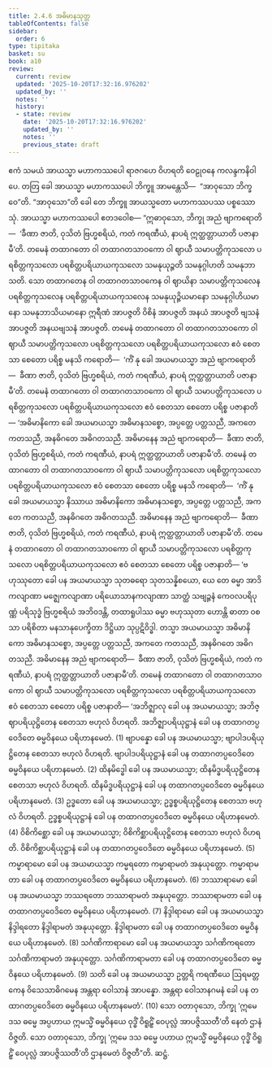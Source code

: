 ```yaml
---
title: 2.4.6 အဓိမာနသုတ္တ
tableOfContents: false
sidebar:
  order: 6
type: tipitaka
basket: su
book: a10
review:
  current: review
  updated: '2025-10-20T17:32:16.976202'
  updated_by: ''
  notes: ''
  history:
  - state: review
    date: '2025-10-20T17:32:16.976202'
    updated_by: ''
    notes: ''
    previous_state: draft
---
```



<DynamicBreadcrumb />


<ReviewStatus review={frontmatter.review} showDetails={true} />

<HypothesisAnnotation frontmatter={frontmatter} />

<Division number="86" book="a10" e="ch" v="17" p="386">

<Paragraph number="690" book="a10">
ဧကံ သမယံ အာယသ္မာ မဟာကဿပေါ ရာဇဂဟေ ဝိဟရတိ ဝေဠုဝနေ ကလန္ဒကနိဝါပေ. တတြ ခေါ အာယသ္မာ မဟာကဿပေါ ဘိက္ခူ အာမန္တေသိ—  “အာဝုသော ဘိက္ခဝေ”တိ. “အာဝုသော”တိ ခေါ တေ ဘိက္ခူ အာယသ္မတော မဟာကဿပဿ ပစ္စဿောသုံ. အာယသ္မာ မဟာကဿပေါ ဧတဒဝေါစ—
</Paragraph>

<Paragraph number="691" book="a10">
“ဣဓာဝုသော, ဘိက္ခု အညံ ဗျာကရောတိ—  ‘ခီဏာ ဇာတိ, ဝုသိတံ ဗြဟ္မစရိယံ, ကတံ ကရဏီယံ, နာပရံ ဣတ္ထတ္တာယာတိ ပဇာနာမီ’တိ. တမေနံ တထာဂတော ဝါ တထာဂတသာဝကော ဝါ ဈာယီ သမာပတ္တိကုသလော ပရစိတ္တကုသလော ပရစိတ္တပရိယာယကုသလော သမနုယုဉ္ဇတိ သမနုဂ္ဂါဟတိ သမနုဘာသတိ. သော တထာဂတေန ဝါ တထာဂတသာဝကေန ဝါ ဈာယိနာ သမာပတ္တိကုသလေန ပရစိတ္တကုသလေန ပရစိတ္တပရိယာယကုသလေန သမနုယုဉ္ဇိယမာနော သမနုဂ္ဂါဟိယမာနော သမနုဘာသိယမာနော ဣရီဏံ အာပဇ္ဇတိ ဝိစိနံ အာပဇ္ဇတိ အနယံ အာပဇ္ဇတိ ဗျသနံ အာပဇ္ဇတိ အနယဗျသနံ အာပဇ္ဇတိ.
</Paragraph>

<Paragraph number="692" book="a10">
တမေနံ တထာဂတော ဝါ တထာဂတသာဝကော ဝါ ဈာယီ သမာပတ္တိကုသလော ပရစိတ္တကုသလော ပရစိတ္တပရိယာယကုသလော ဧဝံ စေတသာ စေတော ပရိစ္စ မနသိ ကရောတိ—  ‘ကိံ နု ခေါ အယမာယသ္မာ အညံ ဗျာကရောတိ—  ခီဏာ ဇာတိ, ဝုသိတံ ဗြဟ္မစရိယံ, ကတံ ကရဏီယံ, နာပရံ ဣတ္ထတ္တာယာတိ ပဇာနာမီ’တိ.
</Paragraph>

<Paragraph number="693" book="a10">
တမေနံ တထာဂတော ဝါ တထာဂတသာဝကော ဝါ ဈာယီ သမာပတ္တိကုသလော ပရစိတ္တကုသလော ပရစိတ္တပရိယာယကုသလော ဧဝံ စေတသာ စေတော ပရိစ္စ ပဇာနာတိ—
</Paragraph>

<Paragraph number="694" book="a10">
‘အဓိမာနိကော ခေါ အယမာယသ္မာ အဓိမာနသစ္စော, အပ္ပတ္တေ ပတ္တသညီ, အကတေ ကတသညီ, အနဓိဂတေ အဓိဂတသညီ. အဓိမာနေန အညံ ဗျာကရောတိ—  ခီဏာ ဇာတိ, ဝုသိတံ ဗြဟ္မစရိယံ, ကတံ ကရဏီယံ, နာပရံ ဣတ္ထတ္တာယာတိ ပဇာနာမီ’တိ.
</Paragraph>

<Paragraph number="695" book="a10">
တမေနံ တထာဂတော ဝါ တထာဂတသာဝကော ဝါ ဈာယီ သမာပတ္တိကုသလော ပရစိတ္တကုသလော ပရစိတ္တပရိယာယကုသလော ဧဝံ စေတသာ စေတော ပရိစ္စ မနသိ ကရောတိ—  ‘ကိံ နု ခေါ အယမာယသ္မာ နိဿာယ အဓိမာနိကော အဓိမာနသစ္စော, အပ္ပတ္တေ ပတ္တသညီ, အကတေ ကတသညီ, အနဓိဂတေ အဓိဂတသညီ. အဓိမာနေန အညံ ဗျာကရောတိ—  ခီဏာ ဇာတိ, ဝုသိတံ ဗြဟ္မစရိယံ, ကတံ ကရဏီယံ, နာပရံ ဣတ္ထတ္တာယာတိ ပဇာနာမီ’တိ.
</Paragraph>

<Paragraph number="696" book="a10">
တမေနံ တထာဂတော ဝါ တထာဂတသာဝကော ဝါ ဈာယီ သမာပတ္တိကုသလော ပရစိတ္တကုသလော ပရစိတ္တပရိယာယကုသလော ဧဝံ စေတသာ စေတော ပရိစ္စ ပဇာနာတိ—
</Paragraph>

<Paragraph number="697" book="a10">
‘ဗဟုဿုတော ခေါ ပန အယမာယသ္မာ သုတဓရော သုတသန္နိစယော, ယေ တေ ဓမ္မာ အာဒိကလျာဏာ မဇ္ဈေကလျာဏာ ပရိယောသာနကလျာဏာ သာတ္ထံ သဗျဉ္ဇနံ ကေဝလပရိပုဏ္ဏံ ပရိသုဒ္ဓံ ဗြဟ္မစရိယံ အဘိဝဒန္တိ, တထာရူပါဿ ဓမ္မာ ဗဟုဿုတာ ဟောန္တိ ဓာတာ ဝစသာ ပရိစိတာ မနသာနုပေက္ခိတာ ဒိဋ္ဌိယာ သုပ္ပဋိဝိဒ္ဓါ. တသ္မာ အယမာယသ္မာ အဓိမာနိကော အဓိမာနသစ္စော, အပ္ပတ္တေ ပတ္တသညီ, အကတေ ကတသညီ, အနဓိဂတေ အဓိဂတသညီ. အဓိမာနေန အညံ ဗျာကရောတိ—  ခီဏာ ဇာတိ, ဝုသိတံ ဗြဟ္မစရိယံ, ကတံ ကရဏီယံ, နာပရံ ဣတ္ထတ္တာယာတိ ပဇာနာမီ’တိ.
</Paragraph>

<Paragraph number="698" book="a10">
တမေနံ တထာဂတော ဝါ တထာဂတသာဝကော ဝါ ဈာယီ သမာပတ္တိကုသလော ပရစိတ္တကုသလော ပရစိတ္တပရိယာယကုသလော ဧဝံ စေတသာ စေတော ပရိစ္စ ပဇာနာတိ—
</Paragraph>

<Paragraph number="699" book="a10">
‘အဘိဇ္ဈာလု ခေါ ပန အယမာယသ္မာ; အဘိဇ္ဈာပရိယုဋ္ဌိတေန စေတသာ ဗဟုလံ ဝိဟရတိ. အဘိဇ္ဈာပရိယုဋ္ဌာနံ ခေါ ပန တထာဂတပ္ပဝေဒိတေ ဓမ္မဝိနယေ ပရိဟာနမေတံ. (1)
</Paragraph>

<Paragraph number="700" book="a10">
ဗျာပန္နော ခေါ ပန အယမာယသ္မာ; ဗျာပါဒပရိယုဋ္ဌိတေန စေတသာ ဗဟုလံ ဝိဟရတိ. ဗျာပါဒပရိယုဋ္ဌာနံ ခေါ ပန တထာဂတပ္ပဝေဒိတေ ဓမ္မဝိနယေ ပရိဟာနမေတံ. (2)
</Paragraph>

<Paragraph number="701" book="a10">
ထိနမိဒ္ဓေါ ခေါ ပန အယမာယသ္မာ; ထိနမိဒ္ဓပရိယုဋ္ဌိတေန စေတသာ ဗဟုလံ ဝိဟရတိ. ထိနမိဒ္ဓပရိယုဋ္ဌာနံ ခေါ ပန တထာဂတပ္ပဝေဒိတေ ဓမ္မဝိနယေ ပရိဟာနမေတံ. (3)
</Paragraph>

<Paragraph number="702" book="a10">
ဥဒ္ဓတော ခေါ ပန အယမာယသ္မာ; ဥဒ္ဓစ္စပရိယုဋ္ဌိတေန စေတသာ ဗဟုလံ ဝိဟရတိ. ဥဒ္ဓစ္စပရိယုဋ္ဌာနံ ခေါ ပန တထာဂတပ္ပဝေဒိတေ ဓမ္မဝိနယေ ပရိဟာနမေတံ. (4)
</Paragraph>

<Paragraph number="703" book="a10">
ဝိစိကိစ္ဆော ခေါ ပန အယမာယသ္မာ; ဝိစိကိစ္ဆာပရိယုဋ္ဌိတေန စေတသာ ဗဟုလံ ဝိဟရတိ. ဝိစိကိစ္ဆာပရိယုဋ္ဌာနံ ခေါ ပန တထာဂတပ္ပဝေဒိတေ ဓမ္မဝိနယေ ပရိဟာနမေတံ. (5)
</Paragraph>

<Paragraph number="704" book="a10">
ကမ္မာရာမော ခေါ ပန အယမာယသ္မာ ကမ္မရတော ကမ္မာရာမတံ အနုယုတ္တော. ကမ္မာရာမတာ ခေါ ပန တထာဂတပ္ပဝေဒိတေ ဓမ္မဝိနယေ ပရိဟာနမေတံ. (6)
</Paragraph>

<Paragraph number="705" book="a10">
ဘဿာရာမော ခေါ ပန အယမာယသ္မာ ဘဿရတော ဘဿာရာမတံ အနုယုတ္တော. ဘဿာရာမတာ ခေါ ပန တထာဂတပ္ပဝေဒိတေ ဓမ္မဝိနယေ ပရိဟာနမေတံ. (7)
</Paragraph>

<Paragraph number="706" book="a10">
နိဒ္ဒါရာမော ခေါ ပန အယမာယသ္မာ နိဒ္ဒါရတော နိဒ္ဒါရာမတံ အနုယုတ္တော. နိဒ္ဒါရာမတာ ခေါ ပန တထာဂတပ္ပဝေဒိတေ ဓမ္မဝိနယေ ပရိဟာနမေတံ. (8)
</Paragraph>

<Paragraph number="707" book="a10">
သင်္ဂဏိကာရာမော ခေါ ပန အယမာယသ္မာ သင်္ဂဏိကရတော သင်္ဂဏိကာရာမတံ အနုယုတ္တော. သင်္ဂဏိကာရာမတာ ခေါ ပန တထာဂတပ္ပဝေဒိတေ ဓမ္မဝိနယေ ပရိဟာနမေတံ. (9)
</Paragraph>

<Paragraph number="708" book="a10">
သတိ ခေါ ပန အယမာယသ္မာ ဥတ္တရိ ကရဏီယေ ဩရမတ္တကေန ဝိသေသာဓိဂမေန အန္တရာ ဝေါသာနံ အာပန္နော. အန္တရာ ဝေါသာနဂမနံ ခေါ ပန တထာဂတပ္ပဝေဒိတေ ဓမ္မဝိနယေ ပရိဟာနမေတံ’. (10)
</Paragraph>

<Paragraph number="709" book="a10">
သော ဝတာဝုသော, ဘိက္ခု ‘ဣမေ ဒသ ဓမ္မေ အပ္ပဟာယ ဣမသ္မိံ ဓမ္မဝိနယေ ဝုဒ္ဓိံ ဝိရူဠှိံ ဝေပုလ္လံ အာပဇ္ဇိဿတီ’တိ နေတံ ဌာနံ ဝိဇ္ဇတိ. သော ဝတာဝုသော, ဘိက္ခု ‘ဣမေ ဒသ ဓမ္မေ ပဟာယ ဣမသ္မိံ ဓမ္မဝိနယေ ဝုဒ္ဓိံ ဝိရူဠှိံ ဝေပုလ္လံ အာပဇ္ဇိဿတီ’တိ ဌာနမေတံ ဝိဇ္ဇတီ”တိ.

</Paragraph>
</Division>

<Paragraph number="710" type="center" book="a10">
ဆဋ္ဌံ.
</Paragraph>